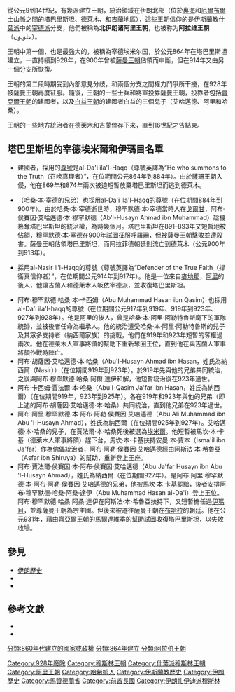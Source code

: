 {{Infobox Former Country
|native_name =علویون طبرستان<br>تبرسّون ِعلویون
|conventional_long_name = 阿拉菲德王朝（伊朗北部阿里王朝）
|common_name = Alids
|p1                     = 阿巴斯王朝
|flag_p1                = Black_flag.svg
|p2                     = 塔希爾王朝
|flag_p2                = 
|s1                     = 薩曼王朝
|flag_s1                = Samanid_dynasty_(819–999).GIF
|s2                     = 齊亞爾王朝
|flag_s2                = 
|image_flag             = WhiteFlag.png
|flag_alt               = 阿拉菲德王朝白色旗幟
|era       = [[中世紀|中世紀]]
|government_type = [[神權政治|神權政治]] [[君主制|君主制]]
|life_span = 公元864年–900年<br>914年–928年
|year_start  = 864年
|year_end    = 928年
|event_pre   = 
|date_pre    = 
|event_start = 
|date_start  = 
|event_end   = 
|date_end    = 
|image_map    = Alavids-map.png
|image_map_caption  = 阿拉菲德王朝地圖
|capital          = [[阿莫勒|阿莫勒]]
|capital_exile    = [[薩里市|薩里]]及[[戈爾甘|戈爾甘]]
|national_motto   = 
|national_anthem  = 
|common_languages = [[阿拉伯語|阿拉伯語]], [[馬贊德蘭語|馬贊德蘭語]]
|religion         = [[宰德派|宰德派]]
|currency         = 
|year_leader1 = 864年–884年 (建國者)
|year_leader2 = 927年–928年 (末代君主)
|leader1      = {{link-en|哈桑·本·宰德|Hasan ibn Zayd}}                     
|leader2      = 阿布·穆罕默德·哈桑·阿桑·達伊（Abu Muhammad Hasan al-Da'i）                
|title_leader = [[伊瑪目|伊瑪目]]/[[埃米爾|埃米爾]]
}}

從公元9到14世紀，有幾派{{le|阿里后裔|Alids}}建立王朝，統治領域在伊朗北部（位於[[裏海|裏海]]和[[厄爾布爾士山脈|厄爾布爾士山脈]]之間的[[塔巴里斯坦|塔巴里斯坦]]、[[德萊木|德萊木]]、和[[吉蘭省|吉蘭]]地區），這些王朝信仰的是伊斯蘭教[[什葉派|什葉派]]中的[[宰德派|宰德派]]分支，他們被稱為'''北伊朗诸阿里王朝'''，也被称为'''阿拉维王朝'''（علویون）。

王朝中第一個，也是最強大的，被稱為宰德埃米尔国，於公元864年在塔巴里斯坦建立，一直持續到928年，在900年曾被[[薩曼王朝|薩曼王朝]]佔領而中斷，但在914年又由另一個分支所恢復。

王朝的第二段時期受到內部意見分歧，和兩個分支之間權力鬥爭所干擾，在928年被薩曼王朝再度征服。隨後，王朝的一些士兵和將軍投靠薩曼王朝，投靠者包括[[齊亞爾王朝|齊亞爾王朝]]的建國者{{link-en|馬爾達維季|Mardavij}}，以及[[白益王朝|白益王朝]]的建國者白益的三個兒子（艾哈邁德、阿里和哈桑）。

王朝的一些地方統治者在德萊木和吉蘭倖存下來，直到16世紀才告結束。

==塔巴里斯坦的宰德埃米爾和伊瑪目名單==
{{further|宰德派|塔巴里斯坦}}

*建國者{{link-en|哈桑·本·宰德|Hasan ibn Zayd}}，採用的[[尊號|尊號]]是al-Da'i ila'l-Haqq（尊號英譯為“He who summons to the Truth（召唤真理者）”，在位期間公元864年到884年）。由於薩珊王朝入侵，他在869年和874年兩次被迫短暫放棄塔巴里斯坦而逃到德萊木。
*{{link-en|穆罕默德·本·宰德|Muhammad ibn Zayd}}（哈桑·本·宰德的兄弟）也採用al-Da'i ila'l-Haqq的尊號（在位期間884年到900年）。由於哈桑·本·宰德逝世時，穆罕默德·本·宰德當時人在[[戈爾甘|戈爾甘]]，阿布·侯賽因·艾哈邁德·本·穆罕默德（Ab'l-Husayn Ahmad ibn Muhammad）趁機篡奪塔巴里斯坦的統治權，為時幾個月。塔巴里斯坦在891–893年又短暫地被{{link-en|拉菲·本·哈薩瑪|Rafi ibn Harthama}}佔領，穆罕默德·本·宰德在900年試圖征服[[呼羅珊|呼羅珊]]，但被薩曼王朝擊敗並遭殺害。薩曼王朝佔領塔巴里斯坦，而阿拉菲德朝廷則流亡到德萊木（公元900年到913年）。
*{{link-en|哈桑·本·阿里·阿勒特魯斯|Hasan ibn Ali al-Utrush}}採用al-Nasir li'l-Haqq的尊號（尊號英譯為“Defender of the True Faith（捍衛真信仰者）”，在位期間公元914年到917年）。他是一位來自[[麥地那|麥地那]]，[[侯賽因·本·阿里|阿里]]的後人，他讓吉蘭人和德萊木人皈依宰德派，並收復塔巴里斯坦。
*阿布·穆罕默德·哈桑·本·卡西姆（Abu Muhammad Hasan ibn Qasim）也採用al-Da'i ila'l-haqq的尊號（在位期間公元917年到919年、919年到923年、927年到928年）。他是阿里的後人，曾是哈桑·本·阿里·阿勒特魯斯麾下的軍隊統帥，並被後者任命為繼承人。他的統治遭受哈桑·本·阿里·阿勒特魯斯的兒子及其眾多支持者（納西爾家族）的挑戰，他們在919年和923年短暫的奪權過兩次。他在德萊木人軍事將領{{link-en|馬坎·本·卡基|Makan ibn Kaki}}的幫助下重新奪回王位，直到他在與吉蘭人軍事將領{{link-en|阿斯發·本·斯魯亞|Asfar ibn Shiruya}}作戰時陣亡。
*阿布·胡薩因·艾哈邁德·本·哈桑（Abu'l-Husayn Ahmad ibn Hasan，姓氏為納西爾（Nasir））（在位期間919年到923年）。於919年先與他的兄弟共同統治，之後與阿布·穆罕默德·哈桑·阿爾·達伊和解，他短暫統治後在923年過世。
*阿布·卡西姆·賈法爾·本·哈桑（Abu'l-Qasim Ja'far ibn Hasan，姓氏為納西爾）（在位期間919年，923年到925年）。各在919年和923年與他的兄弟（即上述的阿布·胡薩因·艾哈邁德·本·哈桑）共同統治，直到他兄弟在923年過世。
*阿布·阿里·穆罕默德·本·阿布·阿勒·侯賽因·艾哈邁德（Abu Ali Muhammad ibn Abu 'l-Husayn Ahmad），姓氏為納西爾（在位期間925年到927年）。艾哈邁德·本·哈桑的兒子，在賈法爾·本·哈桑死後被選為[[埃米爾|埃米爾]]。他短暫被馬坎·本·卡基（德萊木人軍事將領）趕下台，馬坎·本·卡基扶持安曼·本·賈本（Isma'il ibn Ja'far）作為傀儡統治者，阿布·阿勒·侯賽因·艾哈邁德經由阿斯法·本·希魯亞（Asfar ibn Shiruya）的幫助，重新登上王座。
*阿布·賈法爾·侯賽因·本·阿布·侯賽因·艾哈邁德（Abu Ja'far Husayn ibn Abu 'l-Husayn Ahmad），姓氏為納西爾（在位期間927年）。是阿布·阿里·穆罕默德·本·阿布·阿勒·侯賽因·艾哈邁德的兄弟，他被馬坎·本·卡基罷黜，後者安排阿布·穆罕默德·哈桑·阿桑·達伊（Abu Muhammad Hasan al-Da'i）登上王位。阿布·穆罕默德·哈桑·阿桑·達伊在阿斯法·本·希魯亞扶持下，又短暫擔任過[[伊瑪目|伊瑪目]]，並尊薩曼王朝為宗主國。但後來被遷往薩曼王朝在[[布哈拉|布哈拉]]的朝廷。他在公元931年，藉由齊亞爾王朝的馬爾達維季的幫助試圖收復塔巴里斯坦，以失敗收場。

==參見==
*[[伊朗歷史|伊朗歷史]]
*{{link-en|伊朗穆斯林王朝|Muslim dynasties of Iran}}
*{{link-en|什葉派穆斯林王朝名單|List of Shi'a Muslim dynasties}}

== 參考文獻 ==
{{reflist}}
* {{cite book | title = The Cambridge History of Iran, Volume 4: From the Arab Invasion to the Saljuqs | year = 1975 | publisher = Cambridge University Press | location = Cambridge | editor-last = Frye | editor-first = R.N. | last = Madelung | first = W. | author-link = Wilferd Madelung | chapter = The Minor Dynasties of Northern Iran | pages = 198–249 | isbn = 978-0-521-20093-6 | url = https://books.google.com/books?id=hvx9jq_2L3EC | access-date = 2020-02-10 | archive-date = 2019-12-22 | archive-url = https://web.archive.org/web/20191222070123/https://books.google.com/books?id=hvx9jq_2L3EC }}
* {{cite encyclopedia | url = http://www.iranicaonline.org/articles/alids-of-tabarestan-daylaman-and-gilan | title = ʿALIDS OF ṬABARESTĀN, DAYLAMĀN, AND GĪLĀN | last = Madelung | first = W. | author-link = Wilferd Madelung | encyclopedia = Encyclopaedia Iranica, Vol. I, Fasc. 8 | pages = 881–886 | location = London u.a. | publisher = Routledge & Kegan Paul | year = 1985 | isbn = 0710090994 | access-date = 2020-02-10 | archive-date = 2020-02-04 | archive-url = https://web.archive.org/web/20200204015515/http://www.iranicaonline.org/articles/alids-of-tabarestan-daylaman-and-gilan }}


{{伊朗主题}}

{{Authority control}}

[[分類:860年代建立的國家或政權|分類:860年代建立的國家或政權]]
[[分類:864年建立|分類:864年建立]]
[[Category:928年廢除|Category:928年廢除]]
[[Category:穆斯林王朝|Category:穆斯林王朝]]
[[Category:什葉派穆斯林王朝|Category:什葉派穆斯林王朝]]
[[Category:阿里王朝|Category:阿里王朝]]
[[Category:哈希姆人|Category:哈希姆人]]
[[Category:伊斯蘭教歷史|Category:伊斯蘭教歷史]]
[[Category:伊朗歷史|Category:伊朗歷史]]
[[Category:馬贊德蘭省|Category:馬贊德蘭省]]
[[Category:前酋長國|Category:前酋長國]]
[[Category:伊朗扎伊迪派穆斯林|Category:伊朗扎伊迪派穆斯林]]
[[分類:阿拉伯王朝|分類:阿拉伯王朝]]